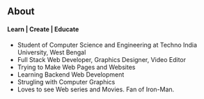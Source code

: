 ## About

#### Learn | Create | Educate

* Student of Computer Science and Engineering at Techno India University, West Bengal
* Full Stack Web Developer, Graphics Designer, Video Editor
* Trying to Make Web Pages and Websites
* Learning Backend Web Development
* Strugling with Computer Graphics 
* Loves to see Web series and Movies. Fan of Iron-Man.